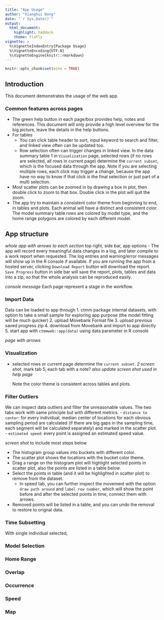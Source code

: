 ```yaml
---
title: "App Usage"
author: "Xianghui Dong"
date: "`r Sys.Date()`"
output: 
  html_document: 
    highlight: haddock
    theme: flatly
vignette: >
  %\VignetteIndexEntry{Package Usage}
  %\VignetteEncoding{UTF-8}
  %\VignetteEngine{knitr::rmarkdown}
---
```


```r
knitr::opts_chunk$set(echo = TRUE)
```

## Introduction

This document demonstrates the usage of the web app. 

### Common features across pages
  - The green help button in each page/box provides help, notes and references. This document will only provide a high level overview for the big picture, leave the details in the help buttons.
  - For tables
    - You can click table header to sort, input keyword to search and filter, and linked view often can be updated too.
    - Row selection often can trigger changes in linked view. In the data summary table 1 in `Visualization` page, selected rows (if no rows are selected, all rows in current page) determine the `current subset`, which is the focused data through the app. Note if you are selecting multiple rows, each click may trigger a change, because the app have no way to know if that click is the final selection or just part of a multi selection.
  - Most scatter plots can be zoomed in by drawing a box in plot, then double click to zoom to that box. Double click in the plot will quit the zoom.
  - The app try to maintain a consistent color theme from beginning to end, in tables and plots. Each animal will have a distinct and consistent color. The model summary table rows are colored by model type, and the home range polygons are colored by each different model.
  
## App structure  
*whole app with arrows to each section* top right, side bar, app options
- The app will record every meaningful data changes in a log, and later compile to a work report when requested. The log entries and warning/error messages will show up in the R console if available. If you are running the app from a hosted server, clicking `Download Report` button will download the report. `Save Progress` button in side bar will save the report, plots, tables and data into a zip, so that the whole analysis can be reproduced easily.

*console message*
Each page represent a stage in the workflow.
  
### Import Data

Data can be loaded to app through
1. ctmm package internal datasets, with option to take a small sample for exploring app purpose (the model fitting will be much quicker)
2. upload Movebank Format file
3. upload previous saved progress zip
4. download from Movebank and import to app directly
5. start app with `ctmmweb::app(data)` using data parameter in R console

*page with arrows*

### Visualization

- selected rows or current page determine the `current subset`.
*2 screen shot*, mark tab 5, each tab with a note?
*also update screen shot used in help page*

  Note the color theme is consistent across tables and plots.
  
  
### Filter Outliers

We can inspect data outliers and filter the unreasonable values. The two tabs work with same principle but with different metrics.
- `distance to center`: for every individual, median center of locations for each obvious sampling period are calculated (if there are big gaps in the sampling time, each segment will be calculated separately) and marked in the scatter plot. 
- `estimated speed`: every point is assigned an estimated speed value.

*screen shot* to include most steps below

- The histogram group values into buckets with different color. 
- The scatter plot shows the locations with the bucket color theme. 
- Drag a range on the histogram plot will highlight selected points in scatter plot, also the points are listed in a table below. 
- Select the points in table (and it will be highlighted in scatter plot) to remove from the dataset.
  - In speed tab, you can further inspect the movement with the option `draw path around` and `label row number`, which will show the point before and after the selected points in time, connect them with arrows.
- Removed points will be listed in a table, and you can undo the removal to restore to orignal data.

### Time Subsetting

With single individual selected, 



### Model Selection


### Home Range

### Overlap


### Occurrence

### Speed

### Map

